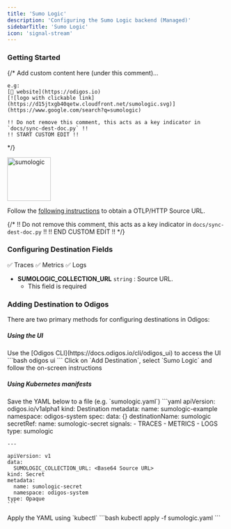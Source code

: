 ```yaml
---
title: 'Sumo Logic'
description: 'Configuring the Sumo Logic backend (Managed)'
sidebarTitle: 'Sumo Logic'
icon: 'signal-stream'
---
```


### Getting Started

{/*
    Add custom content here (under this comment)...

    e.g:
    [🔗 website](https://odigos.io)
    [![logo with clickable link](https://d15jtxgb40qetw.cloudfront.net/sumologic.svg)](https://www.google.com/search?q=sumologic)

    !! Do not remove this comment, this acts as a key indicator in `docs/sync-dest-doc.py` !!
    !! START CUSTOM EDIT !!
*/}

<img src='https://d15jtxgb40qetw.cloudfront.net/sumologic.svg' alt='sumologic' width="100" height="100" className="not-prose" />

Follow the [following instructions](https://help.sumologic.com/docs/send-data/hosted-collectors/http-source/otlp/) to obtain a OTLP/HTTP Source URL.

{/*
    !! Do not remove this comment, this acts as a key indicator in `docs/sync-dest-doc.py` !!
    !! END CUSTOM EDIT !!
*/}

### Configuring Destination Fields

<Accordion title="Supported Signals:">
  ✅ Traces
  ✅ Metrics
  ✅ Logs
</Accordion>

- **SUMOLOGIC_COLLECTION_URL** `string` : Source URL.
  - This field is required

### Adding Destination to Odigos

There are two primary methods for configuring destinations in Odigos:

##### **Using the UI**

<Steps>
  <Step>
    Use the [Odigos CLI](https://docs.odigos.io/cli/odigos_ui) to access the UI
    ```bash
    odigos ui
    ```
  </Step>
  <Step>
    Click on `Add Destination`, select `Sumo Logic` and follow the on-screen instructions
  </Step>
</Steps>

##### **Using Kubernetes manifests**

<Steps>
  <Step>
    Save the YAML below to a file (e.g. `sumologic.yaml`)
    ```yaml
    apiVersion: odigos.io/v1alpha1
    kind: Destination
    metadata:
      name: sumologic-example
      namespace: odigos-system
    spec:
      data: {}
      destinationName: sumologic
      secretRef:
        name: sumologic-secret
      signals:
      - TRACES
      - METRICS
      - LOGS
      type: sumologic

    ---

    apiVersion: v1
    data:
      SUMOLOGIC_COLLECTION_URL: <Base64 Source URL>
    kind: Secret
    metadata:
      name: sumologic-secret
      namespace: odigos-system
    type: Opaque
    ```
  </Step>
  <Step>
    Apply the YAML using `kubectl`
    ```bash
    kubectl apply -f sumologic.yaml
    ```
  </Step>
</Steps>